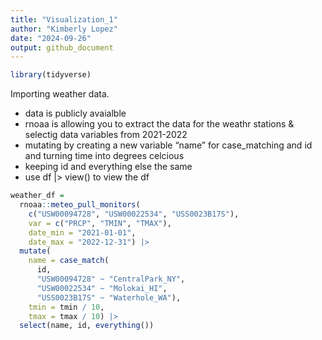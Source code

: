 ```yaml
---
title: "Visualization_1"
author: "Kimberly Lopez"
date: "2024-09-26"
output: github_document
---
```

```r
library(tidyverse)

```


Importing weather data. 

- data is publicly avaialble
- rnoaa is allowing you to extract the data for the weathr stations & selectig data variables from 2021-2022
- mutating by creating a new variable "name" for case_matching and id and turning time into degrees celcious 
- keeping id and everything else the same 
- use df |> view() to view the df 

```r
weather_df = 
  rnoaa::meteo_pull_monitors(
    c("USW00094728", "USW00022534", "USS0023B17S"),
    var = c("PRCP", "TMIN", "TMAX"), 
    date_min = "2021-01-01",
    date_max = "2022-12-31") |>
  mutate(
    name = case_match(
      id, 
      "USW00094728" ~ "CentralPark_NY", 
      "USW00022534" ~ "Molokai_HI",
      "USS0023B17S" ~ "Waterhole_WA"),
    tmin = tmin / 10,
    tmax = tmax / 10) |>
  select(name, id, everything())

```

